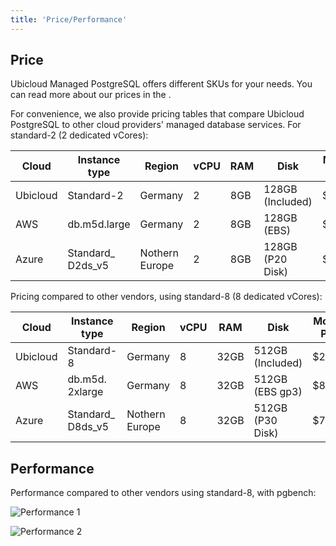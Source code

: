 ```yaml
---
title: 'Price/Performance'
---
```



## Price
Ubicloud Managed PostgreSQL offers different SKUs for your needs. You can read more about our prices in the <Link title="general pricing page" url="/about/pricing"/>.

For convenience, we also provide pricing tables that compare Ubicloud PostgreSQL to other cloud providers' managed database services. For standard-2 (2 dedicated vCores):

| Cloud    | Instance type     | Region         | vCPU | RAM | Disk             | Monthly Price |
|----------|-------------------|----------------|------|-----|------------------|---------------|
| Ubicloud | Standard-2        | Germany        | 2    | 8GB | 128GB (Included) | $65.00        |
| AWS      | db.m5d.large      | Germany        | 2    | 8GB | 128GB (EBS)      | $200.77       |
| Azure    | Standard_ D2ds_v5 | Nothern Europe | 2    | 8GB | 128GB (P20 Disk) | $209.27       |

Pricing compared to other vendors, using standard-8 (8 dedicated vCores):

| Cloud    | Instance type     | Region         | vCPU | RAM  | Disk             | Monthly Price |
|----------|-------------------|----------------|------|------|------------------|---------------|
| Ubicloud | Standard-8        | Germany        | 8    | 32GB | 512GB (Included) | $260.00       |
| AWS      | db.m5d. 2xlarge   | Germany        | 8    | 32GB | 512GB (EBS gp3)  | $802.33       |
| Azure    | Standard_ D8ds_v5 | Nothern Europe | 8    | 32GB | 512GB (P30 Disk) | $707.18       |

## Performance

Performance compared to other vendors using standard-8, with pgbench:

![Performance 1](/managed-postgresql/price-performance-1.png)

![Performance 2](/managed-postgresql/price-performance-2.png)
